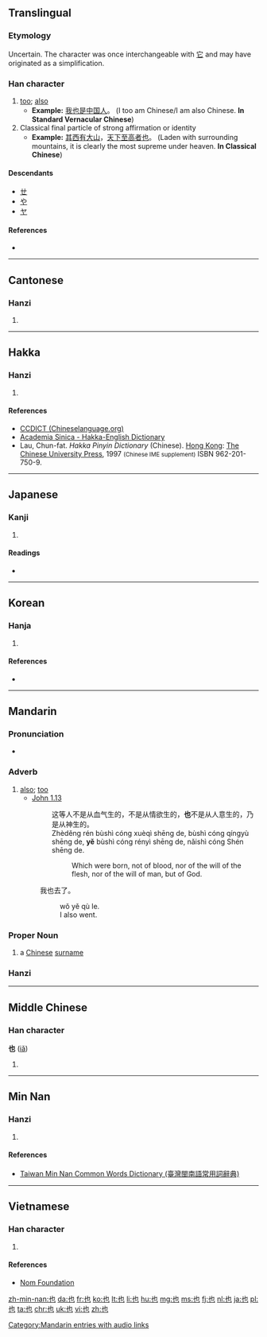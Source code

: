 {{also|せ}}
==Translingual==
{{stroke order|type=animate}}

===Etymology===
Uncertain. The character was once interchangeable with [[它]] and may have originated as a simplification.

===Han character===
{{Han char|rn=5|rad=乙|as=02|sn=3|four=4471<sub>2</sub>|canj=[[心]][[木]] (PD)}}

# [[too]]; [[also]]
#* '''Example:''' [[我]][[也]][[是]][[中国人]]。 (I too am Chinese/I am also Chinese. '''In Standard Vernacular Chinese''')
# Classical final particle of strong affirmation or identity
#* '''Example:''' [[其]][[西]][[有]][[大]][[山]]，[[天下]][[至]][[高]][[者]][[也]]。 (Laden with surrounding mountains, it is clearly the most supreme under heaven. '''In Classical Chinese''')

====Descendants====
* [[ㄝ]]
* [[や]]
* [[ヤ]]

====References====
* {{Han ref|kx=0084.040|dkj=00171|dj=0170.040|hdz=10050.050|uh=4E5F|ud=20063|bh=A45D|bd=42077}}

----

==Cantonese==

===Hanzi===
{{yue-hanzi|jyut=[[jaa5]]|y=ya5}}

# {{defn|lang=yue|sort=乙02}}

----

==Hakka==

===Hanzi===
{{hak-hanzi|poj=[[ya]] (ya<sup>1</sup>)|gd=ja<sup>1</sup> [Bao'an, Dongguan, Hong Kong, Meixian], za<sup>1</sup>, za<sup>3</sup>, za<sup>6</sup> [Hailu], ja<sup>1</sup>, ja<sup>3</sup>, ja<sup>5</sup> [Siyan], ja<sup>1</sup>, ja<sup>3</sup> [Kwangtung]|hpy=ya1}}

# {{defn|lang=hak|sort=乙02}}

====References====
*[http://www.chineselanguage.org/dictionaries/?mode=view&module=chardict&query=%E4%B9%9F CCDICT (Chineselanguage.org)]
*[http://minhakka.ling.sinica.edu.tw/bkg/hakyin/search.php?DETAIL=1&LIMIT=id=55616&dbname=su_tian_1&graph=2 Academia Sinica - Hakka-English Dictionary]
*Lau, Chun-fat. ''Hakka Pinyin Dictionary'' (Chinese). [[Hong Kong]]: [[w:Chinese University of Hong Kong|The Chinese University Press]], 1997 <small>(Chinese IME supplement)</small> ISBN 962-201-750-9.

----

==Japanese==

===Kanji===
{{ja-kanji|grade=|rs=乙02}}

# {{defn|lang=ja|sort=乙02}}

====Readings====
* {{ja-readings|on=[[や]] (ya)|kun=[[なり]] (nari), [[また]] (mata)}}

----

==Korean==

===Hanja===
{{ko-hanja|hangeul=야|rv=ya|mr=ya|eumhun=[[이끼]], [[어조사]]|ehrv=ikki, eojosa|ehmr=ikki, ǒjosa|ehy=}}

# {{defn|lang=ko|sort=乙02}}

====References====
* {{Hanja ref|nav=10439}}

----

==Mandarin==

===Pronunciation===
* {{audio|zh-yě.ogg|audio}}

===Adverb===
{{cmn-adv|ts|pin=yě|pint=ye3|rs=乙02}}

# [[also]]; [[too]]
#* [http://wordproject.org/multi/bi_en_cn_py.htm John 1.13]
#*: 这等人不是从血气生的，不是从情欲生的，'''也'''不是从人意生的，乃是从神生的。
#*: Zhèděng rén bùshì cóng xuèqì shēng de, bùshì cóng qíngyù shēng de, '''yě''' bùshì cóng rényì shēng de, nǎishì cóng Shén shēng de.
#*:: Which were born, not of blood, nor of the will of the flesh, nor of the will of man, but of God.
#: 我也去了。
#:: wǒ yě qù le.
#:: I also went.

===Proper Noun===
{{cmn-proper noun|ts|pin=yě|pint=ye3}}

# a [[Chinese]] [[surname]]

===Hanzi===
{{cmn-hanzi|pin=[[yě]] ([[ye3]])|wg=yeh<sup>3</sup>}}

[[Category:Mandarin entries with audio links]]

----

==Middle Chinese==

===Han character===
'''也''' ([[iǎ]])

# {{defn|lang=ltc|sort=乙02}}

----

==Min Nan==

===Hanzi===
{{nan-hanzi|tlpa=[[iā]] (ia<sup>7</sup>)}}

# {{defn|lang=nan|sort=乙02}}

====References====
*[http://twblg.dict.edu.tw/holodict_new/result_detail.jsp?n_no=184&curpage=1&sample=%E4%B9%9F&radiobutton=1&querytarget=1&limit=20&pagenum=1&rowcount=18 Taiwan Min Nan Common Words Dictionary (臺灣閩南語常用詞辭典)]

----

==Vietnamese==

===Han character===
{{vi-hantu|[[dã]], [[dạ]], [[giã]]|rs=乙02}}

# {{defn|lang=vi|sort=乙02}}

====References====
*[http://nomfoundation.org/common/nom_details.php?codepoint=4e5f Nom Foundation]

[[zh-min-nan:也]]
[[da:也]]
[[fr:也]]
[[ko:也]]
[[lt:也]]
[[li:也]]
[[hu:也]]
[[mg:也]]
[[ms:也]]
[[fj:也]]
[[nl:也]]
[[ja:也]]
[[pl:也]]
[[ta:也]]
[[chr:也]]
[[uk:也]]
[[vi:也]]
[[zh:也]]